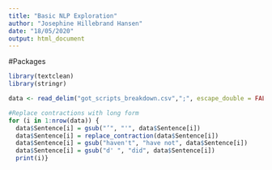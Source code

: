 ```yaml
---
title: "Basic NLP Exploration"
author: "Josephine Hillebrand Hansen"
date: "18/05/2020"
output: html_document
---
```



#Packages
```r
library(textclean)
library(stringr)
```


```r
data <- read_delim("got_scripts_breakdown.csv",";", escape_double = FALSE, trim_ws = TRUE)

#Replace contractions with long form
for (i in 1:nrow(data)) {
  data$Sentence[i] = gsub("’", "'", data$Sentence[i])
  data$Sentence[i] = replace_contraction(data$Sentence[i])
  data$Sentence[i] = gsub("haven't", "have not", data$Sentence[i])
  data$Sentence[i] = gsub("d' ", "did", data$Sentence[i])
  print(i)}

```



```r

```

